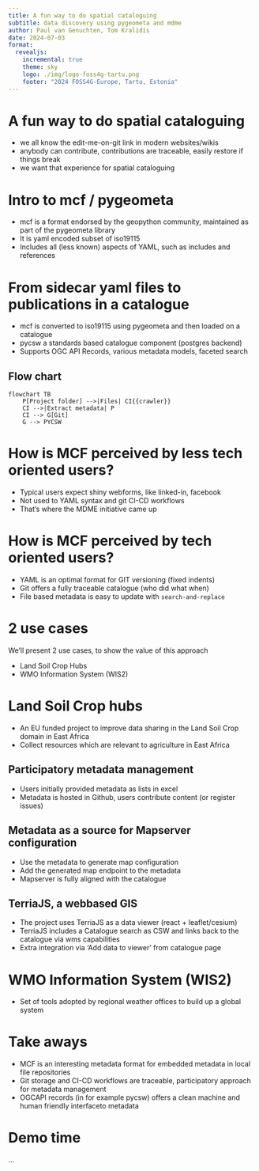 ```yaml
---
title: A fun way to do spatial cataloguing 
subtitle: data discovery using pygeometa and mdme
author: Paul van Genuchten, Tom Kralidis
date: 2024-07-03
format:
  revealjs:
    incremental: true
    theme: sky
    logo: ./img/logo-foss4g-tartu.png
    footer: "2024 FOSS4G-Europe, Tartu, Estonia"
---
```


# A fun way to do spatial cataloguing

- we all know the edit-me-on-git link in modern websites/wikis
- anybody can contribute, contributions are traceable, easily restore if things break
- we want that experience for spatial cataloguing

# Intro to mcf / pygeometa

- mcf is a format endorsed by the geopython community, maintained as part of the pygeometa library
- It is yaml encoded subset of iso19115
- Includes all (less known) aspects of YAML, such as includes and references

# From sidecar yaml files to publications in a catalogue

- mcf is converted to iso19115 using pygeometa and then loaded on a catalogue
- pycsw a standards based catalogue component (postgres backend)
- Supports OGC API Records, various metadata models, faceted search 

## Flow chart
```mermaid
flowchart TB
    P[Project folder] -->|Files| CI{{crawler}}
    CI -->|Extract metadata| P
    CI --> G[Git] 
    G --> PYCSW
```


# How is MCF perceived by less tech oriented users?

- Typical users expect shiny webforms, like linked-in, facebook
- Not used to YAML syntax and git CI-CD workflows
- That's  where the MDME initiative came up

# How is MCF perceived by tech oriented users?

- YAML is an optimal format for GIT versioning (fixed indents)
- Git offers a fully traceable catalogue (who did what when)
- File based metadata is easy to update with `search-and-replace` 

# 2 use cases

We'll present 2 use cases, to show the value of this approach

- Land Soil Crop Hubs
- WMO Information System (WIS2)

# Land Soil Crop hubs

- An EU funded project to improve data sharing in the Land Soil Crop domain in East Africa
- Collect resources which are relevant to agriculture in East Africa

## Participatory metadata management

- Users initially provided metadata as lists in excel
- Metadata is hosted in Github, users contribute content (or register issues)

## Metadata as a source for Mapserver configuration

- Use the metadata to generate map configuration 
- Add the generated map endpoint to the metadata
- Mapserver is fully aligned with the catalogue

## TerriaJS, a webbased GIS

- The project uses TerriaJS as a data viewer (react + leaflet/cesium)
- TerriaJS includes a Catalogue search as CSW and links back to the catalogue via wms capabilities
- Extra integration via 'Add data to viewer' from catalogue page

# WMO Information System (WIS2)

- Set of tools adopted by regional weather offices to build up a global system

# Take aways

- MCF is an interesting metadata format for embedded metadata in local file repositories
- Git storage and CI-CD workflows are traceable, participatory approach for metadata management
- OGCAPI records (in for example pycsw) offers a clean machine and human friendly interfaceto metadata

# Demo time

...